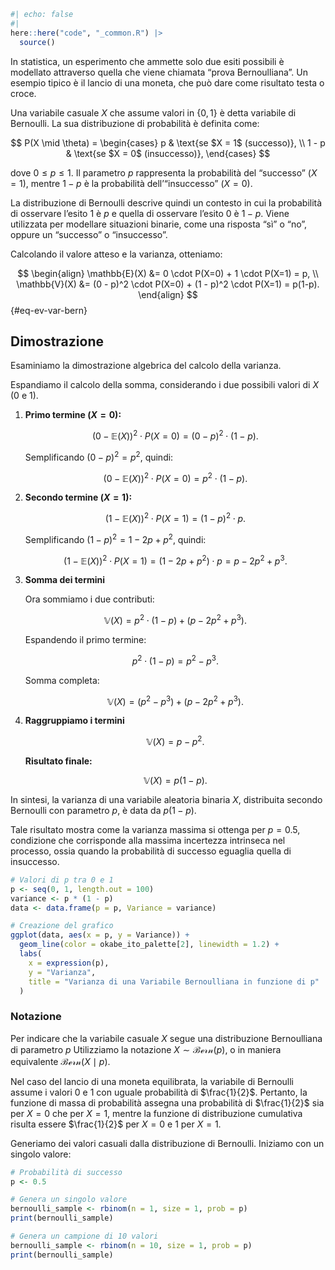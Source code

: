```r
#| echo: false
#| 
here::here("code", "_common.R") |> 
  source()
```

In statistica, un esperimento che ammette solo due esiti possibili è modellato attraverso quella che viene chiamata "prova Bernoulliana". Un esempio tipico è il lancio di una moneta, che può dare come risultato testa o croce.

::: {#def-}
Una variabile casuale $X$ che assume valori in $\{0, 1\}$ è detta variabile di Bernoulli. La sua distribuzione di probabilità è definita come:

$$
P(X \mid \theta) =
  \begin{cases}
    p     & \text{se $X = 1$ (successo)}, \\
    1 - p & \text{se $X = 0$ (insuccesso)},
  \end{cases}
$$

dove $0 \leq p \leq 1$. Il parametro $p$ rappresenta la probabilità del "successo" ($X = 1$), mentre $1 - p$ è la probabilità dell'"insuccesso" ($X = 0$).
:::

La distribuzione di Bernoulli descrive quindi un contesto in cui la probabilità di osservare l'esito 1 è $p$ e quella di osservare l'esito 0 è $1 - p$. Viene utilizzata per modellare situazioni binarie, come una risposta "sì" o "no", oppure un "successo" o "insuccesso".

Calcolando il valore atteso e la varianza, otteniamo:

$$
\begin{align}
\mathbb{E}(X) &= 0 \cdot P(X=0) + 1 \cdot P(X=1) = p, \\
\mathbb{V}(X) &= (0 - p)^2 \cdot P(X=0) + (1 - p)^2 \cdot P(X=1) = p(1-p).
\end{align}
$$ {#eq-ev-var-bern}

::: {.callout-note}
## Dimostrazione

Esaminiamo la dimostrazione algebrica del calcolo della varianza.

Espandiamo il calcolo della somma, considerando i due possibili valori di $X$ (0 e 1).

1. **Primo termine ($X = 0$):**

   $$
   (0 - \mathbb{E}(X))^2 \cdot P(X = 0) = (0 - p)^2 \cdot (1 - p).
   $$

   Semplificando $(0 - p)^2 = p^2$, quindi:

   $$
   (0 - \mathbb{E}(X))^2 \cdot P(X = 0) = p^2 \cdot (1 - p).
   $$

2. **Secondo termine ($X = 1$):**

   $$
   (1 - \mathbb{E}(X))^2 \cdot P(X = 1) = (1 - p)^2 \cdot p.
   $$

   Semplificando $(1 - p)^2 = 1 - 2p + p^2$, quindi:

   $$
   (1 - \mathbb{E}(X))^2 \cdot P(X = 1) = (1 - 2p + p^2) \cdot p = p - 2p^2 + p^3.
   $$

3. **Somma dei termini**

   Ora sommiamo i due contributi:

   $$
   \mathbb{V}(X) = p^2 \cdot (1 - p) + (p - 2p^2 + p^3).
   $$

   Espandendo il primo termine:

   $$
   p^2 \cdot (1 - p) = p^2 - p^3.
   $$

   Somma completa:

   $$
   \mathbb{V}(X) = (p^2 - p^3) + (p - 2p^2 + p^3).
   $$

4. **Raggruppiamo i termini**

   $$
   \mathbb{V}(X) = p - p^2.
   $$

   **Risultato finale:**

   $$
   \mathbb{V}(X) = p(1 - p).
   $$

In sintesi, la varianza di una variabile aleatoria binaria $X$, distribuita secondo Bernoulli con parametro $p$, è data da $p(1-p)$. 
:::

Tale risultato mostra come la varianza massima si ottenga per $p = 0.5$, condizione che corrisponde alla massima incertezza intrinseca nel processo, ossia quando la probabilità di successo eguaglia quella di insuccesso.

```r
# Valori di p tra 0 e 1
p <- seq(0, 1, length.out = 100)
variance <- p * (1 - p)
data <- data.frame(p = p, Variance = variance)

# Creazione del grafico
ggplot(data, aes(x = p, y = Variance)) +
  geom_line(color = okabe_ito_palette[2], linewidth = 1.2) +
  labs(
    x = expression(p),
    y = "Varianza",
    title = "Varianza di una Variabile Bernoulliana in funzione di p"
  )
```

### Notazione

Per indicare che la variabile casuale $X$ segue una distribuzione Bernoulliana di parametro $p$ Utilizziamo la notazione $X \sim \mathcal{Bern}(p)$, o in maniera equivalente $\mathcal{Bern}(X \mid p)$.

::: {#exm-}
Nel caso del lancio di una moneta equilibrata, la variabile di Bernoulli assume i valori $0$ e $1$ con uguale probabilità di $\frac{1}{2}$. Pertanto, la funzione di massa di probabilità assegna una probabilità di $\frac{1}{2}$ sia per $X = 0$ che per $X = 1$, mentre la funzione di distribuzione cumulativa risulta essere $\frac{1}{2}$ per $X = 0$ e $1$ per $X = 1$.

Generiamo dei valori casuali dalla distribuzione di Bernoulli. Iniziamo con un singolo valore:

```r
# Probabilità di successo
p <- 0.5

# Genera un singolo valore
bernoulli_sample <- rbinom(n = 1, size = 1, prob = p)
print(bernoulli_sample)

# Genera un campione di 10 valori
bernoulli_sample <- rbinom(n = 10, size = 1, prob = p)
print(bernoulli_sample)
```
:::

